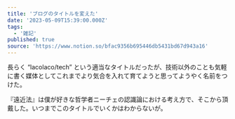 ```yaml
---
title: 'ブログのタイトルを変えた'
date: '2023-05-09T15:39:00.000Z'
tags:
  - '雑記'
published: true
source: 'https://www.notion.so/bfac9356b695446db5431bd67d943a16'
---
```


長らく “lacolaco/tech” という適当なタイトルだったが、技術以外のことも気軽に書く媒体としてこれまでより気合を入れて育てようと思ってようやく名前をつけた。

『遠近法』は僕が好きな哲学者ニーチェの認識論における考え方で、そこから頂戴した。いつまでこのタイトルでいくかはわからないが。
